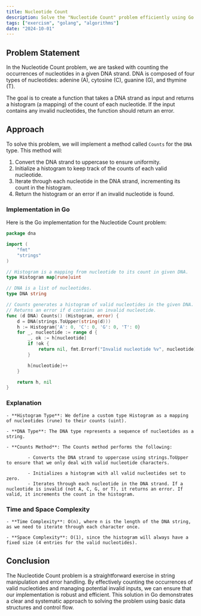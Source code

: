 ```yaml
---
title: Nucleotide Count
description: Solve the "Nucleotide Count" problem efficiently using Go.
tags: ["exercism", "golang", "algorithms"]
date: "2024-10-01"
---
```


## Problem Statement

In the Nucleotide Count problem, we are tasked with counting the occurrences of nucleotides in a given DNA strand. DNA is composed of four types of nucleotides: adenine (A), cytosine (C), guanine (G), and thymine (T).

The goal is to create a function that takes a DNA strand as input and returns a histogram (a mapping) of the count of each nucleotide. If the input contains any invalid nucleotides, the function should return an error.

## Approach

To solve this problem, we will implement a method called `Counts` for the `DNA` type. This method will:

1. Convert the DNA strand to uppercase to ensure uniformity.
2. Initialize a histogram to keep track of the counts of each valid nucleotide.
3. Iterate through each nucleotide in the DNA strand, incrementing its count in the histogram.
4. Return the histogram or an error if an invalid nucleotide is found.

### Implementation in Go

Here is the Go implementation for the Nucleotide Count problem:

```go
package dna

import (
	"fmt"
	"strings"
)

// Histogram is a mapping from nucleotide to its count in given DNA.
type Histogram map[rune]uint

// DNA is a list of nucleotides.
type DNA string

// Counts generates a histogram of valid nucleotides in the given DNA.
// Returns an error if d contains an invalid nucleotide.
func (d DNA) Counts() (Histogram, error) {
	d = DNA(strings.ToUpper(string(d)))
	h := Histogram{'A': 0, 'C': 0, 'G': 0, 'T': 0}
	for _, nucleotide := range d {
		_, ok := h[nucleotide]
		if !ok {
			return nil, fmt.Errorf("Invalid nucleotide %v", nucleotide)
		}

		h[nucleotide]++
	}

	return h, nil
}
```

### Explanation

	- **Histogram Type**: We define a custom type Histogram as a mapping of nucleotides (rune) to their counts (uint).

	- **DNA Type**: The DNA type represents a sequence of nucleotides as a string.

	- **Counts Method**: The Counts method performs the following:

			- Converts the DNA strand to uppercase using strings.ToUpper to ensure that we only deal with valid nucleotide characters.

			- Initializes a histogram with all valid nucleotides set to zero.
			- Iterates through each nucleotide in the DNA strand. If a nucleotide is invalid (not A, C, G, or T), it returns an error. If valid, it increments the count in the histogram.

### Time and Space Complexity

	- **Time Complexity**: O(n), where n is the length of the DNA string, as we need to iterate through each character once.

	- **Space Complexity**: O(1), since the histogram will always have a fixed size (4 entries for the valid nucleotides).

## Conclusion

The Nucleotide Count problem is a straightforward exercise in string manipulation and error handling. By effectively counting the occurrences of valid nucleotides and managing potential invalid inputs, we can ensure that our implementation is robust and efficient. This solution in Go demonstrates a clear and systematic approach to solving the problem using basic data structures and control flow.
